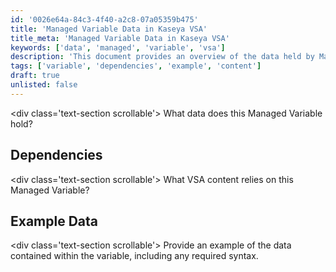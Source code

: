 ```yaml
---
id: '0026e64a-84c3-4f40-a2c8-07a05359b475'
title: 'Managed Variable Data in Kaseya VSA'
title_meta: 'Managed Variable Data in Kaseya VSA'
keywords: ['data', 'managed', 'variable', 'vsa']
description: 'This document provides an overview of the data held by Managed Variables in Kaseya VSA, including dependencies on other content and examples of the data format and syntax used.'
tags: ['variable', 'dependencies', 'example', 'content']
draft: true
unlisted: false
---
```

\<div class='text-section scrollable'>
What data does this Managed Variable hold?


## Dependencies

\<div class='text-section scrollable'>
What VSA content relies on this Managed Variable?  


## Example Data

\<div class='text-section scrollable'>
Provide an example of the data contained within the variable, including any required syntax.  














